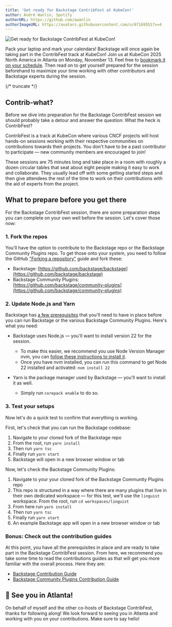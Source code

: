 ```yaml
---
title: 'Get ready for Backstage ContribFest at KubeCon!'
author: André Wanlin, Spotify
authorURL: https://github.com/awanlin
authorImageURL: https://avatars.githubusercontent.com/u/67169551?v=4
---
```


![Get ready for Backstage ContribFest at KubeCon!](assets/2025-10-15/backstage-contribfest-kubecon-guide-header.png)

Pack your laptop and mark your calendars! Backstage will once again be taking part in the ContribFest track at KubeCon! Join us at KubeCon 2025 North America in Atlanta on Monday, November 13. Feel free to [bookmark it on your schedule](https://kccncna2025.sched.com/event/27Nl6/contribfest-level-up-your-open-source-journey-hands-on-backstage-contributions-andre-wanlin-patrik-oldsberg-emma-indal-spotify-aramis-sennyey-doordash-kurt-king-procore). Then read on to get yourself prepared for the session beforehand to maximize your time working with other contributors and Backstage experts during the session.

{/* truncate */}

## Contrib-what?

Before we dive into preparation for the Backstage ContribFest session we should probably take a detour and answer the question: What the heck is ContribFest?

ContribFest is a track at KubeCon where various CNCF projects will host hands-on sessions working with their respective communities on contributions towards their projects. You don't have to be a past contributor to participate — new community members are encouraged to join!

These sessions are 75 minutes long and take place in a room with roughly a dozen circular tables that seat about eight people making it easy to work and collaborate. They usually lead off with some getting started steps and then give attendees the rest of the time to work on their contributions with the aid of experts from the project.

## What to prepare before you get there

For the Backstage ContribFest session, there are some preparation steps you can complete on your own well before the session. Let's cover those now:

### 1. Fork the repos

You'll have the option to contribute to the Backstage repo or the Backstage Community Plugins repo. To get those onto your system, you need to follow the GitHub ["Forking a repository"](https://docs.github.com/en/pull-requests/collaborating-with-pull-requests/working-with-forks/fork-a-repo#forking-a-repository) guide and fork these:

- Backstage: [https://github.com/backstage/backstage](https://github.com/backstage/backstage)
- Backstage Community Plugins: [https://github.com/backstage/community-plugins](https://github.com/backstage/community-plugins)

### 2. Update Node.js and Yarn

Backstage has [a few prerequisites](https://backstage.io/docs/getting-started/#prerequisites) that you'll need to have in place before you can run Backstage or the various Backstage Community Plugins. Here's what you need:

- Backstage uses Node.js — you'll want to install version 22 for the session.
  - To make this easier, we recommend you use Node Version Manager nvm, you can [follow these instructions to install it](https://github.com/nvm-sh/nvm#install--update-script).
  - Once you have nvm installed, you can run this command to get Node 22 installed and activated: `nvm install 22`
- Yarn is the package manager used by Backstage — you'll want to install it as well.

  - Simply run `corepack enable` to do so.

### 3. Test your setups

Now let's do a quick test to confirm that everything is working.

First, let's check that you can run the Backstage codebase:

1. Navigate to your cloned fork of the Backstage repo
2. From the root, run `yarn install`
3. Then run `yarn tsc`
4. Finally run `yarn start`
5. Backstage will open in a new browser window or tab

Now, let's check the Backstage Community Plugins:

1. Navigate to your your cloned fork of the Backstage Community Plugins repo
2. This repo is structured in a way where there are many plugins that live in their own dedicated workspace — for this test, we'll use the `linguist` workspace. From the root, run `cd workspaces/linguist`
3. From here run `yarn install`
4. Then run `yarn tsc`
5. Finally run `yarn start`
6. An example Backstage app will open in a new browser window or tab

### Bonus: Check out the contribution guides

At this point, you have all the prerequisites in place and are ready to take part in the Backstage ContribFest session. From here, we recommend you take some time to read the contributions guides as that will get you more familiar with the overall process. Here they are:

- [Backstage Contribution Guide](https://github.com/backstage/backstage/blob/master/CONTRIBUTING.md)
- [Backstage Community Plugins Contribution Guide](https://github.com/backstage/community-plugins/blob/main/CONTRIBUTING.md)

## 👋 See you in Atlanta!

On behalf of myself and the other co-hosts of Backstage ContribFest, thanks for following along! We look forward to seeing you in Atlanta and working with you on your contributions. Make sure to say hello!
